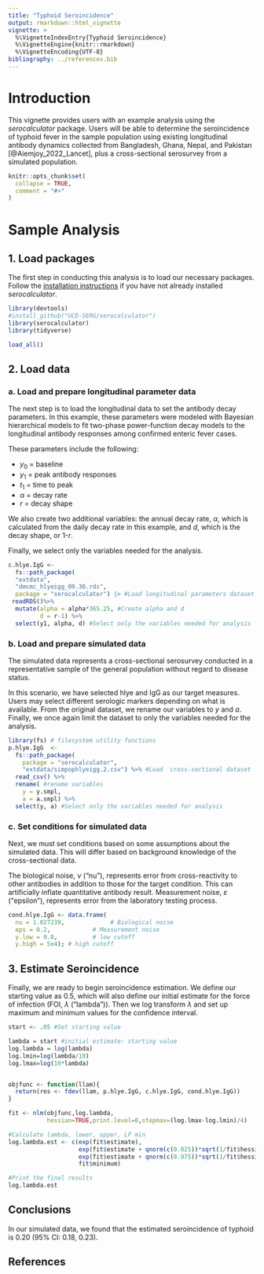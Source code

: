 ```yaml
---
title: "Typhoid Seroincidence"
output: rmarkdown::html_vignette
vignette: >
  %\VignetteIndexEntry{Typhoid Seroincidence}
  %\VignetteEngine{knitr::rmarkdown}
  %\VignetteEncoding{UTF-8}
bibliography: ../references.bib
---
```

# Introduction

This vignette provides users with an example analysis using the *serocalculator* package. Users will be able to determine the seroincidence of typhoid fever in the sample population using existing longitudinal antibody dynamics collected from Bangladesh, Ghana, Nepal, and Pakistan [@Aiemjoy_2022_Lancet], plus a cross-sectional serosurvey from a simulated population. 


```r
knitr::opts_chunk$set(
  collapse = TRUE,
  comment = "#>"
)
```
# Sample Analysis
## 1. Load packages
The first step in conducting this analysis is to load our necessary packages. Follow the [installation instructions](https://ucd-serg.github.io/serocalculator/) if you have not already installed *serocalculator*. 

```r

library(devtools)
#install_github("UCD-SERG/serocalculator")
library(serocalculator)
library(tidyverse)

load_all()
```
## 2. Load data
### a. Load and prepare longitudinal parameter data
The next step is to load the longitudinal data to set the antibody decay parameters. In this example, these parameters were modeled with Bayesian hierarchical models to fit two-phase power-function decay models to the longitudinal antibody responses among confirmed enteric fever cases.

These parameters include the following:

  * $y_0$ = baseline  
  * $y_1$ = peak antibody responses 
  * $t_1$ = time to peak 
  * $\alpha$ = decay rate
  * $r$ = decay shape 

We also create two additional variables: the annual decay rate, $\alpha$, which is calculated from the daily decay rate in this example, and $d$, which is the decay shape, or 1-$r$.

Finally, we select only the variables needed for the analysis. 

```r
c.hlye.IgG <- 
  fs::path_package(                          
  "extdata", 
  "dmcmc_hlyeigg_09.30.rds", 
  package = "serocalculator") |> #Load longitudinal parameters dataset
 readRDS()%>%
  mutate(alpha = alpha*365.25, #Create alpha and d 
         d = r-1) %>%
  select(y1, alpha, d) #Select only the variables needed for analysis
```

### b. Load and prepare simulated data 
The simulated data represents a cross-sectional serosurvey conducted in a representative sample of the general population without regard to disease status. 

In this scenario, we have selected hlye and IgG as our target measures. Users may select different serologic markers depending on what is available. From the original dataset, we rename our variables to *y* and *a*. Finally, we once again limit the dataset to only the variables needed for the analysis. 

``` r
library(fs) # filesystem utility functions
p.hlye.IgG  <- 
  fs::path_package(
    package = "serocalculator", 
    "extdata/simpophlyeigg.2.csv") %>% #Load  cross-sectional dataset
  read_csv() %>%
  rename( #rename variables
    y = y.smpl,
    a = a.smpl) %>% 
  select(y, a) #Select only the variables needed for analysis
```


### c. Set conditions for simulated data
Next, we must set conditions based on some assumptions about the simulated data. This will differ based on background knowledge of the cross-sectional data. 

The biological noise, $\nu$ ("nu"), represents error from cross-reactivity to other antibodies in addition to those for the target condition. This can artificially inflate quantitative antibody result. Measurement noise, $\varepsilon$ ("epsilon"), represents error from the laboratory testing process. 

``` r
cond.hlye.IgG <- data.frame(
  nu = 1.027239,             # Biological noise
  eps = 0.2,            # Measurement noise
  y.low = 0.0,          # low cutoff
  y.high = 5e4); # high cutoff
```


## 3. Estimate Seroincidence
Finally, we are ready to begin seroincidence estimation. We define our starting value as 0.5, which will also define our initial estimate for the force of infection (FOI, $\lambda$ ("lambda")). Then we log transform $\lambda$ and set up maximum and minimum values for the confidence interval. 


```r
start <- .05 #Set starting value

lambda = start #initial estimate: starting value
log.lambda = log(lambda)
log.lmin=log(lambda/10)
log.lmax=log(10*lambda) 


objfunc <- function(llam){
  return(res <- fdev(llam, p.hlye.IgG, c.hlye.IgG, cond.hlye.IgG))
}

fit <- nlm(objfunc,log.lambda,
           hessian=TRUE,print.level=0,stepmax=(log.lmax-log.lmin)/4)

#Calculate lambda, lower, upper, LF min
log.lambda.est <- c(exp(fit$estimate),
                    exp(fit$estimate + qnorm(c(0.025))*sqrt(1/fit$hessian)),
                    exp(fit$estimate + qnorm(c(0.975))*sqrt(1/fit$hessian)),
                    fit$minimum)

#Print the final results
log.lambda.est
```

## Conclusions
In our simulated data, we found that the estimated seroincidence of typhoid is 0.20 (95% CI: 0.18, 0.23). 


## References
